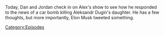 {{DEFAULTSORT:
    #_EPISODE_0718:August 21-22, 2022
}}{{Episode
    | title             = August 21-22, 2022
    | caption           = [https://knowledgefight.libsyn.com/718-august-21-22-2022 Listen to this episode on Libsyn]
    | episodeNumber     = 718
    | length            = 01:22:51
    | airDate           = August 26, 2022
    | coverageStartDate = August 21, 2022
    | coverageEndDate   = August 22, 2022
    | appearance        = [[Vladimir Putin]], [[Alexander Dugin]], [[Glenn Beck]], [[Greg Reese]]
    | previousEpisode   = [[717: August 17, 2022]]
    | nextEpisode       = [[719: August 19, 2022]]
}}

{{Stub}}

Today, Dan and Jordan check in on Alex's show to see how he responded to the news of a car bomb killing Aleksandr Dugin's daughter.  He has a few thoughts, but more importantly, Elon Musk tweeted something.

[[Category:Episodes]]

